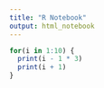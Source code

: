 ```yaml
---
title: "R Notebook"
output: html_notebook
---
```


```r
for(i in 1:10) {
  print(i - 1 * 3)
  print(i + 1)
}
```

